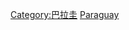 {{Commons category|Subdivisions of Paraguay}}
{{Catmore}}

[[Category:巴拉圭|Category:巴拉圭]]
[[Category:美洲國家行政區劃|Paraguay]]
